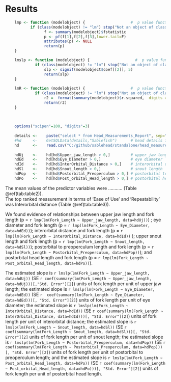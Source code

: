 # Results

```r

    lmp <- function (modelobject) {                    #  p value function
           if (class(modelobject) != "lm") stop("Not an object of class 'lm' ")
                 f <- summary(modelobject)$fstatistic
                 p <- pf(f[1],f[2],f[3],lower.tail=F)
                 attributes(p) <- NULL
                 return(p)
    }

    lmslp <- function (modelobject) {                    #  p value function
             if (class(modelobject) != "lm") stop("Not an object of class 'lm' ")
                 slp <- signif(modelobject$coef[[2]], 5)
                 return(slp)
    }
    
    lmR <- function (modelobject) {                    #  p value function
             if (class(modelobject) != "lm") stop("Not an object of class 'lm' ")
                 r2 =  format(summary(modelobject)$r.squared,  digits = 3)
                 return(r2)
    }
    
    
    
    options("scipen"=100, "digits"=3)
    
    details <-    paste("select * from Head_Measurements_Report", sep="")
    #hd     <-    GetSQLData(details,"Sablefish")      # head details from SQL Server
    hd      <-    read.csv("C:/github/sablehead/standalone/head_measurements.csv")  # master data
    
    hdUj    <-    hd[hd$Upper_jaw_length > 0,]         # upper jaw length
    hdEd    <-    hd[hd$Eye_Diameter > 0,]             # eye diameter  
    hdId    <-    hd[hd$InterOrbital_Distance > 0,]    # interorbital distance
    hdSl    <-    hd[hd$Snout_length > 0,]             # snout length
    hdPop   <-    hd[hd$Postorbital_Preoperculum > 0,] # postorbital to preoperculum
    hdPo    <-    hd[hd$Post_orbital_Head_length > 0,] # postorbital head length

```    
   
The mean values of the predictor variables were ...........  (Table \@ref(tab:table2)).  
The top ranked measurement in terms of ‘Ease of Use’ and ‘Repeatability’ was Interorbital distance (Table \@ref(tab:table3)).    

We found evidence of relationships between upper jaw length and fork length (p = `r lmp(lm(Fork_Length ~ Upper_jaw_length, data=hdUj))`) ; eye diameter and fork length (p = `r lmp(lm(Fork_Length ~ Eye_Diameter, data=hdEd))`); interorbital distance and fork length (p = `r lmp(lm(Fork_Length ~ InterOrbital_Distance, data=hdId))` ); upper snout length and fork length (p = `r lmp(lm(Fork_Length ~ Snout_length, data=hdSl))`); postorbital to preoperculum length and fork length (p = `r lmp(lm(Fork_Length ~ Postorbital_Preoperculum, data=hdPop))`); and postorbital head length and fork length (p = `r lmp(lm(Fork_Length ~ Post_orbital_Head_length, data=hdPo))`).

The estimated slope is `r lmslp(lm(Fork_Length ~ Upper_jaw_length, data=hdUj))` (SE `r coef(summary(lm(Fork_Length ~ Upper_jaw_length, data=hdUj)))[,"Std. Error"][2]`) units of fork length per unit of upper jaw length; the estimated slope is `r lmslp(lm(Fork_Length ~ Eye_Diameter, data=hdEd))` (SE `r  coef(summary(lm(Fork_Length ~ Eye_Diameter, data=hdEd)))[, "Std. Error"][2]`) units of fork length per unit of eye diameter; the estimated slope is `r lmslp(lm(Fork_Length ~ InterOrbital_Distance, data=hdId))` (SE `r coef(summary(lm(Fork_Length ~ InterOrbital_Distance, data=hdId)))[, "Std. Error"][2]`) units of fork length per unit of interorbital distance; the estimated slope is `r lmslp(lm(Fork_Length ~ Snout_length, data=hdSl))` (SE `r coef(summary(lm(Fork_Length ~ Snout_length, data=hdSl)))[, "Std. Error"][2]` units of fork length per unit of snout length; the estimated slope is `r lmslp(lm(Fork_Length ~ Postorbital_Preoperculum, data=hdPop))` (SE `r coef(summary(lm(Fork_Length ~ Postorbital_Preoperculum, data=hdPop)))[, "Std. Error"][2]`) units of fork length per unit of postorbital to preoperculum length; and the estimated slope is `r lmslp(lm(Fork_Length ~ Post_orbital_Head_length, data=hdPo))` (SE `r coef(summary(lm(Fork_Length ~ Post_orbital_Head_length, data=hdPo)))[, "Std. Error"][2]`) units of fork length per unit of postorbital head length.







